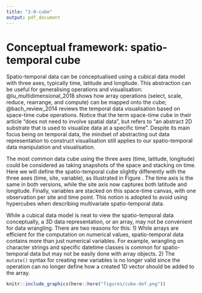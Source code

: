 ```yaml
---
title: "2-0-cube"
output: pdf_document
---
```


<!-- and software implementation has been seen in many R packages: \pkg{raster} [@raster], \pkg{terra} [@terra], and \pkg{stars} [@stars]. -->

<!-- # Existing work and new challenges -->

<!-- Spatio-temporal software should echo with the advance in spatial and temporal data analysis. This section will start with the \pkg{spacetime} paper [@spacetime] that sets the foundation for wrangling spatio-temporal data in \proglang{R}, and then describe some emerging concepts and software in data analysis since the paper publishes and what remains as challenges. -->


<!-- Also, array is not the best solution for a large subset of data, specifically, the vector spatio-temporal data. With vector data, spatial and temporal variables are commonly collected in separate 2D tables and there is usually a location ID to link the spatial and temporal information. Sometimes, the geometrical shape of the location may not present and an additional linking is needed to incorporate the map data. With the multiple pieces in 2D data frame format, there should be a solution to organise all these data from multiple sources in a 2D structure, without needing to convert it into higher dimensional representation. -->


# Conceptual framework: spatio-temporal cube {#cube}

\textcolor{blue}{Ursula: I have rearranged this section somewhat, please check!}

Spatio-temporal data can be conceptualised using a cubical data model with three axes, typically time, latitude and longitude. This abstraction can be useful for generalising operations and visualisation: @lu_multidimensional_2018 shows how array operations (select, scale, reduce, rearrange, and compute) can be mapped onto the cube; @bach_review_2014 reviews the temporal data visualisation based on space-time cube operations. Notice that the term space-time cube in their article "does not need to involve spatial data", but refers to "an abstract 2D substrate that is used to visualize data at a specific time". Despite its main focus being on temporal data, the mindset of abstracting out data representation to construct visualisation still applies to our spatio-temporal data manipulation and visualisation.

The most common data cube using the three axes (time, latitude, longitude)  could be considered as taking snapshots of the space and stacking on time. Here we will define the spatio-temporal cube slightly differently with the three axes (time, site, variable), as illustrated in Figure \ref{fig:cube-def}. The time axis is the same in both versions, while the site axis now captures both latitude and longitude. Finally, variables are stacked on this space-time canvas, with one observation per site and time point. This notion is adopted to avoid using hypercubes when describing multivariate spatio-temporal data.

While a cubical data model is neat to view the spatio-temporal data conceptually, a 3D data representation, or an array,  may not be convenient for data wrangling. There are two reasons for this: 1) While arrays are efficient for the computation on numerical values, spatio-temporal data contains more than just numerical variables. For example, wrangling on character strings and specific datetime classes is common for spatio-temporal data but may not be easily done with array objects. 2) The `mutate()` syntax for creating new variables is no longer valid since the operation can no longer define how a created 1D vector should be added to the array.
\textcolor{blue}{Ursula: this seems too specific, you should be able to make the same argument without referencing the mutate function?}



```r
knitr::include_graphics(here::here("figures/cube-def.png"))
```
